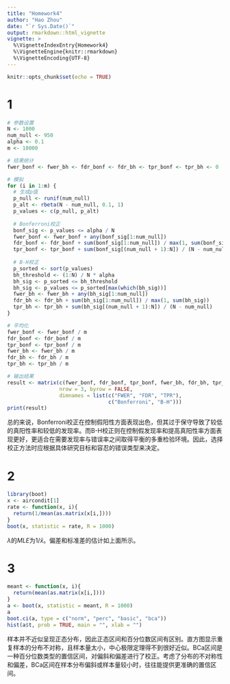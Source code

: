 ```yaml
---
title: "Homework4"
author: "Hao Zhou"
date: "`r Sys.Date()`"
output: rmarkdown::html_vignette
vignette: >
  %\VignetteIndexEntry{Homework4}
  %\VignetteEngine{knitr::rmarkdown}
  %\VignetteEncoding{UTF-8}
---
```



```r
knitr::opts_chunk$set(echo = TRUE)
```

# 1

```r
# 参数设置
N <- 1000
num_null <- 950
alpha <- 0.1
m <- 10000

# 结果统计
fwer_bonf <- fwer_bh <- fdr_bonf <- fdr_bh <- tpr_bonf <- tpr_bh <- 0

# 模拟
for (i in 1:m) {
  # 生成p值
  p_null <- runif(num_null)
  p_alt <- rbeta(N - num_null, 0.1, 1)
  p_values <- c(p_null, p_alt)
  
  # Bonferroni校正
  bonf_sig <- p_values <= alpha / N
  fwer_bonf <- fwer_bonf + any(bonf_sig[1:num_null])
  fdr_bonf <- fdr_bonf + sum(bonf_sig[1:num_null]) / max(1, sum(bonf_sig))
  tpr_bonf <- tpr_bonf + sum(bonf_sig[(num_null + 1):N]) / (N - num_null)
  
  # B-H校正
  p_sorted <- sort(p_values)
  bh_threshold <- (1:N) / N * alpha
  bh_sig <- p_sorted <= bh_threshold
  bh_sig <- p_values <= p_sorted[max(which(bh_sig))]
  fwer_bh <- fwer_bh + any(bh_sig[1:num_null])
  fdr_bh <- fdr_bh + sum(bh_sig[1:num_null]) / max(1, sum(bh_sig))
  tpr_bh <- tpr_bh + sum(bh_sig[(num_null + 1):N]) / (N - num_null)
}

# 平均化
fwer_bonf <- fwer_bonf / m
fdr_bonf <- fdr_bonf / m
tpr_bonf <- tpr_bonf / m
fwer_bh <- fwer_bh / m
fdr_bh <- fdr_bh / m
tpr_bh <- tpr_bh / m

# 输出结果
result <- matrix(c(fwer_bonf, fdr_bonf, tpr_bonf, fwer_bh, fdr_bh, tpr_bh), 
                 nrow = 3, byrow = FALSE,
                 dimnames = list(c("FWER", "FDR", "TPR"), 
                                 c("Bonferroni", "B-H")))
print(result)

```

总的来说，Bonferroni校正在控制假阳性方面表现出色，但其过于保守导致了较低的真阳性率和较低的发现率。而B-H校正则在控制假发现率和提高真阳性率方面表现更好，更适合在需要发现率与错误率之间取得平衡的多重检验环境。因此，选择校正方法时应根据具体研究目标和容忍的错误类型来决定。

# 2

```r
library(boot)
x <- aircondit[1]
rate <- function(x, i){
  return(1/mean(as.matrix(x[i,])))
}
boot(x, statistic = rate, R = 1000)
```

$\lambda$的$MLE$为$1/\bar{x}$。偏差和标准差的估计如上面所示。

# 3

```r
meant <- function(x, i){
  return(mean(as.matrix(x[i,])))
}
a <- boot(x, statistic = meant, R = 1000)
a
boot.ci(a, type = c("norm", "perc", "basic", "bca"))
hist(a$t, prob = TRUE, main = "", xlab = "")
```

样本并不近似呈现正态分布，因此正态区间和百分位数区间有区别。直方图显示重复样本的分布不对称，且样本量太小，中心极限定理得不到很好近似。BCa区间是一种百分位数类型的置信区间，对偏斜和偏差进行了校正。考虑了分布的不对称性和偏差，BCa区间在样本分布偏斜或样本量较小时，往往能提供更准确的置信区间。
